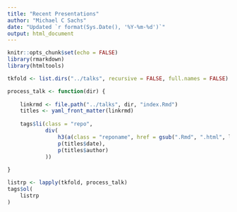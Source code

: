 ```yaml
---
title: "Recent Presentations"
author: "Michael C Sachs"
date: "Updated `r format(Sys.Date(), '%Y-%m-%d')`"
output: html_document
---
```



<style type="text/css">

#title {
    color: #e9e9e9;
	padding: 0.8em;
    font-family: Open sans, sans-serif;
    background-color: #dc4d38;
	font-size: 32px;
	text-align: center;

	-moz-box-shadow: 0px 0px 5px 1px rgba(0, 0, 0, 0.1);
	-webkit-box-shadow: 0px 0px 5px 1px rgba(0, 0, 0, 0.1);
	box-shadow: 0px 0px 5px 1px rgba(0, 0, 0, 0.1);
	margin-bottom: 20px;
	padding: 0.4em;
	width: 80%;

	display: table;
	position: relative;
	margin: auto;
	margin-top: 20px;
	margin-bottom: 20px;
}


.email {
   	font-size: 26px;
}

.stats {
	color: white;
	padding: 0.4em;
	font-family: Open sans, sans-serif;
	background: #39b1a4;

	font-size: 26px;
	text-align: center;

	-moz-box-shadow: 0px 0px 5px 1px rgba(0, 0, 0, 0.1);
	-webkit-box-shadow: 0px 0px 5px 1px rgba(0, 0, 0, 0.1);
	box-shadow: 0px 0px 5px 1px rgba(0, 0, 0, 0.1);
	margin-bottom: 20px;
	padding: 0.4em;
	width: 65%;

	display: table;
	position: relative;
	margin: auto;
	margin-top: 20px;
	margin-bottom: 20px;
}

ol {
display: block;
list-style-type: none;
-webkit-margin-before: 0em;
-webkit-margin-after: 0em;
-webkit-margin-start: 0px;
-webkit-margin-end: 0px;
-webkit-padding-start: 0px;
}

.repolist {

	max-width: 1096px;
	margin: auto;

}

.repo {
	background: white;
	-moz-box-shadow: 0px 0px 5px 1px rgba(0, 0, 0, 0.1);
	-webkit-box-shadow: 0px 0px 5px 1px rgba(0, 0, 0, 0.1);
	box-shadow: 0px 0px 5px 1px rgba(0, 0, 0, 0.1);
	margin-bottom: 20px;
	padding: 1em;
	width: inherit;

	overflow: hidden;

	position: relative;
	margin-left: 10px;
	margin-right: 10px;
}

.repotitle {
	font-size: 26px;
	text-align: center;

	background: white;
	-moz-box-shadow: 0px 0px 5px 1px rgba(0, 0, 0, 0.1);
	-webkit-box-shadow: 0px 0px 5px 1px rgba(0, 0, 0, 0.1);
	box-shadow: 0px 0px 5px 1px rgba(0, 0, 0, 0.1);
	margin-bottom: 20px;
	padding: 0.4em;
	width: 90%;

	display: table;
	position: relative;
	margin: auto;
	margin-top: 20px;
	margin-bottom: 20px;

}

.reponame {
	font-size: 22px;
	text-align: center;
	color: #006FA3;
}

</style>


```r
knitr::opts_chunk$set(echo = FALSE)
library(rmarkdown)
library(htmltools)

tkfold <- list.dirs("../talks", recursive = FALSE, full.names = FALSE)

process_talk <- function(dir) {
    
    linkrmd <- file.path("../talks", dir, "index.Rmd")
    titles <- yaml_front_matter(linkrmd)
    
    tags$li(class = "repo", 
            div(
                h3(a(class = "reponame", href = gsub(".Rmd", ".html", linkrmd, fixed = TRUE), titles$title)), 
                p(titles$date), 
                p(titles$author)
            ))
    
}

```


```r
listrp <- lapply(tkfold, process_talk)
tags$ol(
    listrp
)
```
